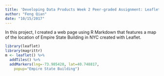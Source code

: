 ```yaml
---
title: 'Developing Data Products Week 2 Peer-graded Assignment: Leaflet'
author: "Feng Qian"
date: "10/15/2017"
---
```


In this project, I created a web page using R Markdown that features a map of the location of Empire State Building in NYC created with Leaflet.

```r
library(leaflet)
library(magrittr)
m <- leaflet() %>%
  addTiles() %>%  
  addMarkers(lng=-73.985428, lat=40.748817,
    popup="Empire State Building")
```

